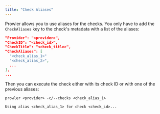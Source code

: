 ```yaml
---
title: "Check Aliases"
---
```


Prowler allows you to use aliases for the checks. You only have to add the `CheckAliases` key to the check's metadata with a list of the aliases:

```json title="check.metadata.json"
"Provider": "<provider>",
"CheckID": "<check_id>",
"CheckTitle": "<check_title>",
"CheckAliases": [
  "<check_alias_1>"
  "<check_alias_2>",
  ...
],
...
```

Then you can execute the check either with its check ID or with one of the previous aliases:

```shell
prowler <provider> -c/--checks <check_alias_1>

Using alias <check_alias_1> for check <check_id>...
```
